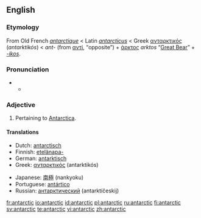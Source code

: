 {{also|Antarctic}}
==English==

===Etymology===
From Old French ''[[antarctique]]'' < Latin ''[[antarcticus]]'' < Greek [[ανταρκτικός]] (''antarktikós'') < ''ant-'' (from [[αντί]], “opposite”) + [[άρκτος]] ''arktos'' “[[Great Bear]]” + ''[[-ic|-ikos]]''.

===Pronunciation===
* {{a|RP}}
** {{IPA|/ænˈtɑːktɪk/}}

===Adjective===
{{en-adj}}

# Pertaining to [[Antarctica]].

====Translations====
{{top}}
* Dutch: [[antarctisch]]
* Finnish: [[etelänapa-]]
* German: [[antarktisch]]
* Greek: [[ανταρκτικός]] (antarktikós)
{{mid}}
* Japanese: [[南極]] (nankyoku)
* Portuguese: [[antártico]]
* Russian: [[антарктический]] (antarktíčeskij)
{{bottom}}

[[fr:antarctic]]
[[io:antarctic]]
[[id:antarctic]]
[[pl:antarctic]]
[[ru:antarctic]]
[[fi:antarctic]]
[[sv:antarctic]]
[[te:antarctic]]
[[vi:antarctic]]
[[zh:antarctic]]